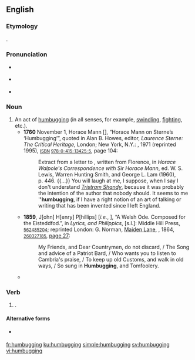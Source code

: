 ==English==

===Etymology===
{{suffix|en|humbug|ing}}.

===Pronunciation===
* {{a|RP}} {{IPA|/ˈhʌmbʌɡɪŋ/|lang=en}}
* {{a|GA}} {{IPA|/ˈhəmˌbəɡɪŋ/|lang=en}}
* {{hyphenation|hum|bug|ging|lang=en}}

===Noun===
{{en-noun|?}}

# An act of [[humbug#Verb|humbugging]] (in all senses, for example, [[swindling#Noun|swindling]], [[fighting#Noun|fighting]], etc.).
#* '''1760''' November 1, Horace Mann &#91;{{w|Sir Horace Mann, 1st Baronet}}&#93;, “Horace Mann on Sterne’s ‘Humbugging’”, quoted in Alan B. Howes, editor, ''Laurence Sterne: The Critical Heritage'', London; New York, N.Y.: {{w|Routledge}}, 1971 (reprinted 1995), <small>[[w:International Standard Book Number|ISBN]] [[Special:BookSources/9780415134255|978-0-415-13425-5]]</small>, page 104:
#*: Extract from a letter to {{w|Horace Walpole}}, written from Florence, in ''Horace Walpole's Correspondence with Sir Horace Mann'', ed. W. S. Lewis, Warren Hunting Smith, and George L. Lam (1960), p.&nbsp;446. {{...}} You will laugh at me, I suppose, when I say I don't understand ''[[w:The Life and Opinions of Tristram Shandy, Gentleman|Tristram Shandy]]'', because it was probably the intention of the author that nobody should. It seems to me '''''humbugging''', if I have a right notion of an art of talking or writing that has been invented since I left England.
#* '''1859''', J[ohn] H[enry] P[hillips] [''i.e.'', {{w|John Scourfield}}], “A Welsh Ode. Composed for the Eisteddfod.”, in ''Lyrics, and Philippics'', [s.l.]: Middle Hill Press, <small>{{w|OCLC}} [http://www.worldcat.org/oclc/562485204 562485204]</small>; reprinted London: G. Norman, [[w:Maiden Lane, Covent Garden|Maiden Lane]], {{w|Covent Garden}}, 1864, <small>{{w|OCLC}} [http://www.worldcat.org/oclc/260327185 260327185]</small>, [https://books.google.com/books?id=0NMIAAAAQAAJ&pg=PA27 page 27]:
#*: My Friends, and Dear Countrymen, do not discard, / The Song and advice of a Patriot Bard, / Who wants you to listen to Cambria's praise, / To keep up old Customs, and walk in old ways, / So sung in '''Humbugging''', and Tomfoolery.
#* {{quote-book|author=R. Lincoln Keiser|title=The Vice Lords: Warriors of the Streets|series=Illinois Collection|location=New York, N.Y.|publisher=[[w:Holt McDougal|Holt, Rinehart and Winston]]|year=1979|page=50|oclc=809723318|passage=Vice Lords call fighting '''humbugging''', and robbing hustling. '''Humbugging''' is further subdivided: fighting between rival clubs is gangbanging, fighting between individuals is '''humbugging''', and fighting which results when a group of club members goes out to jump on anyone they can find is wolf packing.}}

===Verb===
{{head|en|present participle}}

# {{present participle of|humbug|lang=en|nocat=1}}.

====Alternative forms====
* {{l|en|humbuging}} {{qualifier|rare}}

[[fr:humbugging]]
[[ku:humbugging]]
[[simple:humbugging]]
[[sv:humbugging]]
[[vi:humbugging]]